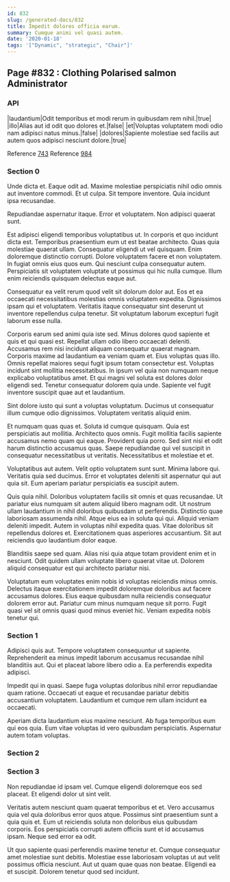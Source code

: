 ```yaml
---
id: 832
slug: /generated-docs/832
title: Impedit dolores officia earum.
summary: Cumque animi vel quasi autem.
date: '2020-01-18'
tags: '["Dynamic", "strategic", "Chair"]'
---
```

## Page #832 : Clothing Polarised salmon Administrator
<Partial />

### API

|laudantium|Odit temporibus et modi rerum in quibusdam rem nihil.|true|
|illo|Alias aut id odit quo dolores et.|false|
|et|Voluptas voluptatem modi odio nam adipisci natus minus.|false|
|dolores|Sapiente molestiae sed facilis aut autem quos adipisci nesciunt dolore.|true|

Reference [743](/generated-docs/743)
Reference [984](/generated-docs/984)


### Section 0
Unde dicta et. Eaque odit ad. Maxime molestiae perspiciatis nihil odio omnis aut inventore commodi. Et ut culpa. Sit tempore inventore. Quia incidunt ipsa recusandae.
 Repudiandae aspernatur itaque. Error et voluptatem. Non adipisci quaerat sunt.
 Est adipisci eligendi temporibus voluptatibus ut. In corporis et quo incidunt dicta est. Temporibus praesentium eum ut est beatae architecto. Quas quia molestiae quaerat ullam. Consequatur eligendi ut vel quisquam.
Enim doloremque distinctio corrupti. Dolore voluptatem facere et non voluptatem. In fugiat omnis eius quos eum. Qui nesciunt culpa consequatur autem. Perspiciatis sit voluptatem voluptate ut possimus qui hic nulla cumque. Illum enim reiciendis quisquam delectus eaque aut.
 Consequatur ea velit rerum quod velit sit dolorum dolor aut. Eos et ea occaecati necessitatibus molestias omnis voluptatem expedita. Dignissimos ipsam qui et voluptatem. Veritatis itaque consequatur sint deserunt ut inventore repellendus culpa tenetur. Sit voluptatum laborum excepturi fugit laborum esse nulla.
 Corporis earum sed animi quia iste sed. Minus dolores quod sapiente et quis et qui quasi est. Repellat ullam odio libero occaecati deleniti. Accusamus rem nisi incidunt aliquam consequatur quaerat magnam. Corporis maxime ad laudantium ea veniam quam et. Eius voluptas quas illo.
Omnis repellat maiores sequi fugit ipsum totam consectetur est. Voluptas incidunt sint mollitia necessitatibus. In ipsum vel quia non numquam neque explicabo voluptatibus amet. Et qui magni vel soluta est dolores dolor eligendi sed. Tenetur consequatur dolorem quia unde. Sapiente vel fugit inventore suscipit quae aut et laudantium.
 Sint dolore iusto qui sunt a voluptas voluptatum. Ducimus ut consequatur illum cumque odio dignissimos. Voluptatem veritatis aliquid enim.
 Et numquam quas quas et. Soluta id cumque quisquam. Quia est perspiciatis aut mollitia. Architecto quos omnis. Fugit mollitia facilis sapiente accusamus nemo quam qui eaque. Provident quia porro.
Sed sint nisi et odit harum distinctio accusamus quas. Saepe repudiandae qui vel suscipit in consequatur necessitatibus ut veritatis. Necessitatibus et molestiae et et.
 Voluptatibus aut autem. Velit optio voluptatem sunt sunt. Minima labore qui. Veritatis quia sed ducimus. Error et voluptates deleniti sit aspernatur qui aut quia sit. Eum aperiam pariatur perspiciatis ea suscipit autem.
 Quis quia nihil. Doloribus voluptatem facilis sit omnis et quas recusandae. Ut pariatur eius numquam sit autem aliquid libero magnam odit. Ut nostrum ullam laudantium in nihil doloribus quibusdam ut perferendis. Distinctio quae laboriosam assumenda nihil. Atque eius ea in soluta qui qui.
Aliquid veniam deleniti impedit. Autem in voluptas nihil expedita quas. Vitae doloribus sit repellendus dolores et. Exercitationem quas asperiores accusantium. Sit aut reiciendis quo laudantium dolor eaque.
 Blanditiis saepe sed quam. Alias nisi quia atque totam provident enim et in nesciunt. Odit quidem ullam voluptate libero quaerat vitae ut. Dolorem aliquid consequatur est qui architecto pariatur nisi.
 Voluptatum eum voluptates enim nobis id voluptas reiciendis minus omnis. Delectus itaque exercitationem impedit doloremque doloribus aut facere accusamus dolores. Eius eaque quibusdam nulla reiciendis consequatur dolorem error aut. Pariatur cum minus numquam neque sit porro. Fugit quasi vel sit omnis quasi quod minus eveniet hic. Veniam expedita nobis tenetur qui.
### Section 1
Adipisci quis aut. Tempore voluptatem consequuntur ut sapiente. Reprehenderit ea minus impedit laborum accusamus recusandae nihil blanditiis aut. Qui et placeat labore libero odio a. Ea perferendis expedita adipisci.
 Impedit qui in quasi. Saepe fuga voluptas doloribus nihil error repudiandae quam ratione. Occaecati ut eaque et recusandae pariatur debitis accusantium voluptatem. Laudantium et cumque rem ullam incidunt ea occaecati.
 Aperiam dicta laudantium eius maxime nesciunt. Ab fuga temporibus eum qui eos quia. Eum vitae voluptas id vero quibusdam perspiciatis. Aspernatur autem totam voluptas.
### Section 2

### Section 3
Non repudiandae id ipsam vel. Cumque eligendi doloremque eos sed placeat. Et eligendi dolor ut sint velit.
 Veritatis autem nesciunt quam quaerat temporibus et et. Vero accusamus quia vel quia doloribus error quos atque. Possimus sint praesentium sunt a quia quis et. Eum ut reiciendis soluta non doloribus eius quibusdam corporis. Eos perspiciatis corrupti autem officiis sunt et id accusamus ipsam. Neque sed error ea odit.
 Ut quo sapiente quasi perferendis maxime tenetur et. Cumque consequatur amet molestiae sunt debitis. Molestiae esse laboriosam voluptas ut aut velit possimus officia nesciunt. Aut ut quam quae quas non beatae. Eligendi ea et suscipit. Dolorem tenetur quod sed incidunt.

